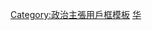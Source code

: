{{Userbox
 |id-c=#ffffff
 |info-c=#c0c0c0
 |id=<del>中獨</del>
 |info=這個用戶'''反對<span style="color:#0645ad;">中國獨立</span>'''。
 |info-s=10
 |border-c=#0000aa
}}
<noinclude>
[[Category:政治主張用戶框模板]]
[[Category:支持区域统一或合并的维基人用户框模板|华]]
</noinclude>